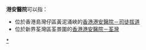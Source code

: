 '''港安醫院'''可以指：
*位於香港島灣仔區黃泥涌峽的[[香港港安醫院－司徒拔道|香港港安醫院－司徒拔道]]
*位於新界荃灣區荃景圍的[[香港港安醫院－荃灣|香港港安醫院－荃灣]]

{{disambiguation|CAT=四字醫院消歧義}}

[[Category:基督复临安息日会医院|*]]